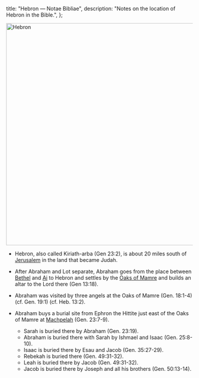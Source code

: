   title: "Hebron — Notae Bibliae",
  description: "Notes on the location of Hebron in the Bible.",
};

<Initial text="Hebron"/>

<Image
  className="sepia rounded"
  src="/places/hebron.jpg"
  alt="Hebron"
  width="600"
  height="600"
/>

- Hebron, also called Kiriath-arba (Gen 23:2), is about 20 miles south of [Jerusalem](/places/old-testament/genesis/jerusalem) in the land that became Judah.

- After Abraham and Lot separate, Abraham goes from the place between [Bethel](/places/old-testament/genesis/bethel) and [Ai](/places/old-testament/genesis/ai) to Hebron and settles by the [Oaks of Mamre](/places/old-testament/genesis/oaks-of-mamre) and builds an altar to the Lord there (Gen 13:18).

- Abraham was visited by three angels at the Oaks of Mamre (Gen. 18:1-4) (cf. Gen. 19:1) (cf. Heb. 13:2).

- Abraham buys a burial site from Ephron the Hittite just east of the Oaks of Mamre at [Machpelah](/places/old-testament/genesis/machpelah) (Gen. 23:7-9).
  - Sarah is buried there by Abraham (Gen. 23:19).
  - Abraham is buried there with Sarah by Ishmael and Isaac (Gen. 25:8-10).
  - Isaac is buried there by Esau and Jacob (Gen. 35:27-29).
  - Rebekah is buried there (Gen. 49:31-32).
  - Leah is buried there by Jacob (Gen. 49:31-32).
  - Jacob is buried there by Joseph and all his brothers (Gen. 50:13-14).
